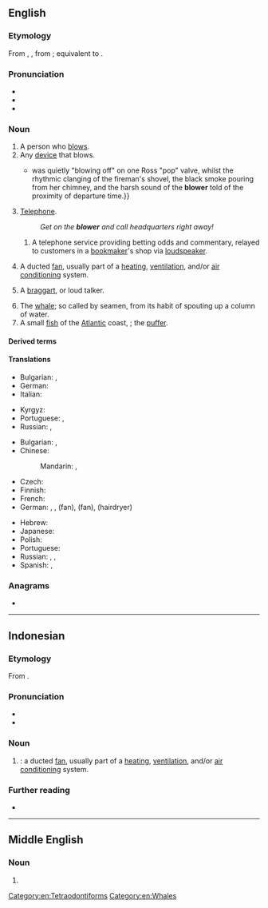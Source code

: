 {{also|Blower}}
==English==
{{wp}}
===Etymology===
From {{inh|en|enm|blowere}}, {{m|enm|blower}}, from {{inh|en|ang|blāwere}}; equivalent to {{suffix|en|blow|er|id2=agent noun}}.

===Pronunciation===
* {{IPA|en|/ˈbləʊə(ɹ)/}}
* {{audio|en|En-au-blower.ogg|Audio (AU)}}
* {{rhymes|en|əʊə(ɹ)|s=2}}

===Noun===
{{en-noun}}

# A person who [[blow]]s.
# Any [[device]] that blows.
#* {{quote-journal|en|year=1942|month=July–August|author=Philip Spencer|title=On the Footplate in Egypt|journal=Railway Magazine|page=208|text=The locomotive {{...}} was quietly "blowing off" on one Ross "pop" valve, whilst the rhythmic clanging of the fireman's shovel, the black smoke pouring from her chimney, and the harsh sound of the '''blower''' told of the proximity of departure time.}}
# {{lb|en|slang|chiefly|British|New Zealand|Australian|Ireland|usually preceded by {{m|en|the}}}} [[telephone|Telephone]].
#: ''Get on the '''blower''' and call headquarters right away!''
## {{lb|en|slang|UK, Ireland|historical}} A telephone service providing betting odds and commentary, relayed to customers in a [[bookmaker]]'s shop via [[loudspeaker]].
# A ducted [[fan]], usually part of a [[heating]], [[ventilation]], and/or [[air conditioning]] system.
# {{lb|en|dated}} A [[braggart]], or loud talker.
# The [[whale]]; so called by seamen, from its habit of spouting up a column of water.
# A small [[fish]] of the [[Atlantic]] coast, {{taxlink|Sphoeroides maculatus|species}}; the [[puffer]].

====Derived terms====
{{der2|en|glassblower|whistleblower|bubble blower|dry blower|leaf blower|party blower|snow blower|soot blower|tear blower}}

====Translations====
{{trans-top|person}}
* Bulgarian: {{t|bg|духач|m}}, {{t+|bg|тръбач}}
* German: {{t+|de|Bläser|m}}
* Italian: {{t|it|soffiatore|m}}
{{trans-mid}}
* Kyrgyz: {{t+|ky|үйлөөчү|sc=Cyrl}}
* Portuguese: {{t+|pt|assoprador|m}}, {{t|pt|soprador}}
* Russian: {{t+|ru|дуть|alt=ду́ющий}}, {{t+|ru|труба́ч|m}} {{qualifier|trumpeter}}
{{trans-bottom}}

{{trans-top|device}}
* Bulgarian: {{t+|bg|духало|n}}, {{t|bg|вентилатор|m}}
* Chinese:
*: Mandarin: {{t+|cmn|鼓風機|sc=Hani}}, {{t+|cmn|鼓风机|tr=gǔfēngjī|sc=Hani}}
* Czech: {{t|cs|fukar|m}}
* Finnish: {{t+|fi|puhallin}}
* French: {{t+|fr|ventilateur|m}}
* German: {{t+|de|Gebläse|n}}, {{t+|de|Bläser|m}}, {{t+|de|Lüfter|m}} (fan), {{t+|de|Ventilator|m}} (fan), {{t+|de|Föhn|m}} (hairdryer)
{{trans-mid}}
* Hebrew: {{t+|he|מפוח|m}}
* Japanese: {{t|ja|ブロワー|tr=burowā|sc=Jpan}}
* Polish: {{t+|pl|dmuchawa}}
* Portuguese: {{t|pt|soprador}}
* Russian: {{t+|ru|фен|m}} {{qualifier|hairdryer}}, {{t+|ru|вентиля́тор|m}} {{qualifier|fan}}, {{t+|ru|воздуходу́вка|f}}
* Spanish: {{t+|es|fuelle|m}}, {{t+|es|ventilador|m}}
{{trans-bottom}}

{{trans-see|telephone}}

===Anagrams===
* {{anagrams|en|a=belorw|Bowler|Wrobel|bowler|worble}}

[[Category:en:Tetraodontiforms]]
[[Category:en:Whales]]

----

==Indonesian==

===Etymology===
From {{bor|id|en|blower}}.

===Pronunciation===
* {{IPA|id|[ˈblowər]}}
* {{hyphenation|id|blo|wêr}}

===Noun===
{{id-noun|head=|pl=blower-blower}}

# {{l|en|blower}}: a ducted [[fan]], usually part of a [[heating]], [[ventilation]], and/or [[air conditioning]] system.

===Further reading===
* {{R:KBBI Daring}}

----

==Middle English==

===Noun===
{{head|enm|noun}}

# {{alt form|enm|blowere}}